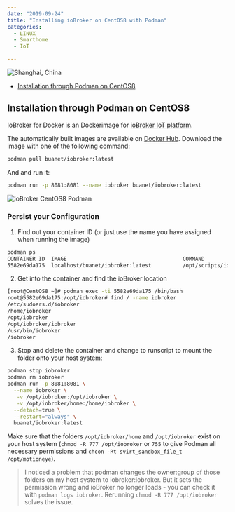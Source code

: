 ```yaml
---
date: "2019-09-24"
title: "Installing ioBroker on CentOS8 with Podman"
categories:
  - LINUX
  - Smarthome
  - IoT

---
```


![Shanghai, China](./photo-kt443t6d_64hdh43hfh6dgjdfhg4_d.jpg)



<!-- TOC -->

- [Installation through Podman on CentOS8](#installation-through-podman-on-centos8)

<!-- /TOC -->


## Installation through Podman on CentOS8

IoBroker for Docker is an Dockerimage for [ioBroker IoT platform](http://www.iobroker.net).

The automatically built images are available on [Docker Hub](hhttps://github.com/buanet/docker-iobroker). Download the image with one of the following command:


```bash
podman pull buanet/iobroker:latest
```

And and run it:


```bash
podman run -p 8081:8081 --name iobroker buanet/iobroker:latest
```


![ioBroker CentOS8 Podman](./ioBroker_CentOS8_Podman_01.png)


### Persist your Configuration


1. Find out your container ID (or just use the name you have assigned when running the image)


```bash
podman ps 
CONTAINER ID  IMAGE                                     COMMAND               CREATED         STATUS             PORTS                             NAMES
5582e69da175  localhost/buanet/iobroker:latest          /opt/scripts/iobr...  13 minutes ago  Up 13 minutes ago  0.0.0.0:8081->8081/tcp            iobroker
```


2. Get into the container and find the ioBroker location


```bash
[root@CentOS8 ~]# podman exec -ti 5582e69da175 /bin/bash
root@5582e69da175:/opt/iobroker# find / -name iobroker
/etc/sudoers.d/iobroker
/home/iobroker
/opt/iobroker
/opt/iobroker/iobroker
/usr/bin/iobroker
/iobroker
```


3. Stop and delete the container and change to runscript to mount the folder onto your host system:


```bash
podman stop iobroker
podman rm iobroker
podman run -p 8081:8081 \
  --name iobroker \
   -v /opt/iobroker:/opt/iobroker \
   -v /opt/iobroker/home:/home/iobroker \
  --detach=true \
  --restart="always" \
  buanet/iobroker:latest
```


Make sure that the folders `/opt/iobroker/home` and `/opt/iobroker` exist on your host system (`chmod -R 777 /opt/iobroker` or `755` to give Podman all necessary permissions and `chcon -Rt svirt_sandbox_file_t /opt/motioneye`).


> I noticed a problem that podman changes the owner:group of those folders on my host system to iobroker:iobroker. But it sets the permission wrong and ioBroker no longer loads - you can check it with `podman logs iobroker`. Rerunning `chmod -R 777 /opt/iobroker` solves the issue.